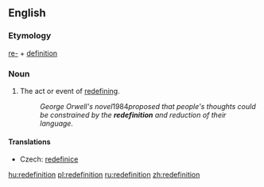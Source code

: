 ==English==

===Etymology===
[[re-]] + [[definition]]

===Noun===
{{en-noun}}

# The act or event of [[redefine|redefining]].
#:''George Orwell's novel ''1984'' proposed that people's thoughts could be constrained by the '''redefinition''' and reduction of their language.''

====Translations====
{{trans-top|act or event of redefining}}
* Czech: [[redefinice]] {{f}}
{{trans-mid}}
{{trans-bottom}}

[[hu:redefinition]]
[[pl:redefinition]]
[[ru:redefinition]]
[[zh:redefinition]]